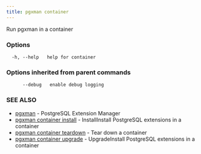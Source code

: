 ```yaml
---
title: pgxman container
---
```


Run pgxman in a container

### Options

```
  -h, --help   help for container
```

### Options inherited from parent commands

```
      --debug   enable debug logging
```

### SEE ALSO

* [pgxman](pgxman)	 - PostgreSQL Extension Manager
* [pgxman container install](pgxman_container_install)	 - InstallInstall PostgreSQL extensions in a container
* [pgxman container teardown](pgxman_container_teardown)	 - Tear down a container
* [pgxman container upgrade](pgxman_container_upgrade)	 - UpgradeInstall PostgreSQL extensions in a container

